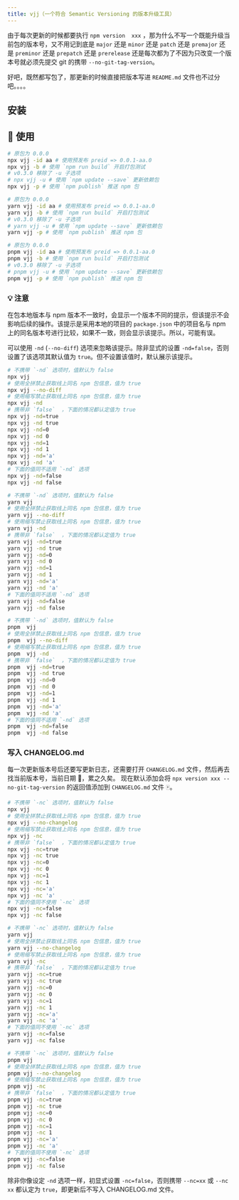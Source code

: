 ```yaml
---
title: vjj（一个符合 Semantic Versioning 的版本升级工具）
---
```


<PackageInfo packageName="vjj" />

由于每次更新的时候都要执行 `npm version  xxx` ，那为什么不写一个既能升级当前包的版本号，又不用记到底是 `major` 还是 `minor` 还是 `patch` 还是 `premajor` 还是 `preminor` 还是 `prepatch` 还是 `prerelease` 还是每次都为了不因为只改变一个版本号就必须先提交 git 的携带 `--no-git-tag-version`。

好吧，既然都写包了，那更新的时候直接把版本写进 `README.md` 文件也不过分吧。。。。

## 安装

<InstallInfo name="vjj" dev />

## 📖 使用

<Tabs  groupId="npm-install-of-pkg-manager">
  <TabItem value="npm" label="npm" default>

```bash
# 原包为 0.0.0
npx vjj -id aa # 使用预发布 preid => 0.0.1-aa.0
npx vjj -b # 使用 `npm run build` 开启打包测试
# v0.3.0 移除了 -u 子选项
# npx vjj -u # 使用 `npm update --save` 更新依赖包
npx vjj -p # 使用 `npm publish` 推送 npm 包
```

  </TabItem>
  <TabItem value="yarn" label="yarn">

```bash
# 原包为 0.0.0
yarn vjj -id aa # 使用预发布 preid => 0.0.1-aa.0
yarn vjj -b # 使用 `npm run build` 开启打包测试
# v0.3.0 移除了 -u 子选项
# yarn vjj -u # 使用 `npm update --save` 更新依赖包
yarn vjj -p # 使用 `npm publish` 推送 npm 包
```

  </TabItem>
  <TabItem value="pnpm" label="pnpm">

```bash
# 原包为 0.0.0
pnpm vjj -id aa # 使用预发布 preid => 0.0.1-aa.0
pnpm vjj -b # 使用 `npm run build` 开启打包测试
# v0.3.0 移除了 -u 子选项
# pnpm vjj -u # 使用 `npm update --save` 更新依赖包
pnpm vjj -p # 使用 `npm publish` 推送 npm 包
```

  </TabItem>
</Tabs>

### 💡 注意

在包本地版本与 npm 版本不一致时，会显示一个版本不同的提示，但该提示不会影响后续的操作。该提示是采用本地的项目的 `package.json` 中的项目名与 npm 上的同名版本号进行比较，如果不一致，则会显示该提示。所以，可能有误。

可以使用 `-nd` (`--no-diff`) 选项来忽略该提示。除非显式的设置 `-nd=false`，否则设置了该选项其默认值为 `true`。但不设置该值时，默认展示该提示。

<Tabs  groupId="npm-install-of-pkg-manager">
  <TabItem value="npm" label="npm" default>

```bash
# 不携带 `-nd` 选项时，值默认为 false
npx vjj
# 使用全拼禁止获取线上同名 npm 包信息，值为 true
npx vjj --no-diff
# 使用缩写禁止获取线上同名 npm 包信息，值为 true
npx vjj -nd
# 携带非 `false`  ，下面的情况都认定值为 true
npx vjj -nd=true
npx vjj -nd true
npx vjj -nd=0
npx vjj -nd 0
npx vjj -nd=1
npx vjj -nd 1
npx vjj -nd='a'
npx vjj -nd 'a'
# 下面的值同不适用 `-nd` 选项
npx vjj -nd=false
npx vjj -nd false
```

  </TabItem>
  <TabItem value="yarn" label="yarn">

```bash
# 不携带 `-nd` 选项时，值默认为 false
yarn vjj
# 使用全拼禁止获取线上同名 npm 包信息，值为 true
yarn vjj --no-diff
# 使用缩写禁止获取线上同名 npm 包信息，值为 true
yarn vjj -nd
# 携带非 `false`  ，下面的情况都认定值为 true
yarn vjj -nd=true
yarn vjj -nd true
yarn vjj -nd=0
yarn vjj -nd 0
yarn vjj -nd=1
yarn vjj -nd 1
yarn vjj -nd='a'
yarn vjj -nd 'a'
# 下面的值同不适用 `-nd` 选项
yarn vjj -nd=false
yarn vjj -nd false
```

  </TabItem>
  <TabItem value="pnpm" label="pnpm">

```bash
# 不携带 `-nd` 选项时，值默认为 false
pnpm  vjj
# 使用全拼禁止获取线上同名 npm 包信息，值为 true
pnpm  vjj --no-diff
# 使用缩写禁止获取线上同名 npm 包信息，值为 true
pnpm  vjj -nd
# 携带非 `false`  ，下面的情况都认定值为 true
pnpm  vjj -nd=true
pnpm  vjj -nd true
pnpm  vjj -nd=0
pnpm  vjj -nd 0
pnpm  vjj -nd=1
pnpm  vjj -nd 1
pnpm  vjj -nd='a'
pnpm  vjj -nd 'a'
# 下面的值同不适用 `-nd` 选项
pnpm  vjj -nd=false
pnpm  vjj -nd false
```

  </TabItem>
</Tabs>

### 写入 CHANGELOG.md

每一次更新版本号后还要写更新日志，还需要打开 `CHANGELOG.md` 文件，然后再去找当前版本号，当前日期 📅，累之久矣。
现在默认添加会将 `npx version xxx --no-git-tag-version` 的返回值添加到 `CHANGELOG.md` 文件 🀄️。

<Tabs  groupId="npm-install-of-pkg-manager">
  <TabItem value="npm" label="npm" default>

```bash
# 不携带 `-nc` 选项时，值默认为 false
npx vjj
# 使用全拼禁止获取线上同名 npm 包信息，值为 true
npx vjj --no-changelog
# 使用缩写禁止获取线上同名 npm 包信息，值为 true
npx vjj -nc
# 携带非 `false`  ，下面的情况都认定值为 true
npx vjj -nc=true
npx vjj -nc true
npx vjj -nc=0
npx vjj -nc 0
npx vjj -nc=1
npx vjj -nc 1
npx vjj -nc='a'
npx vjj -nc 'a'
# 下面的值同不使用 `-nc` 选项
npx vjj -nc=false
npx vjj -nc false
```

  </TabItem>
  <TabItem value="yarn" label="yarn">

```bash
# 不携带 `-nc` 选项时，值默认为 false
yarn vjj
# 使用全拼禁止获取线上同名 npm 包信息，值为 true
yarn vjj --no-changelog
# 使用缩写禁止获取线上同名 npm 包信息，值为 true
yarn vjj -nc
# 携带非 `false`  ，下面的情况都认定值为 true
yarn vjj -nc=true
yarn vjj -nc true
yarn vjj -nc=0
yarn vjj -nc 0
yarn vjj -nc=1
yarn vjj -nc 1
yarn vjj -nc='a'
yarn vjj -nc 'a'
# 下面的值同不使用 `-nc` 选项
yarn vjj -nc=false
yarn vjj -nc false
```

  </TabItem>
  <TabItem value="pnpm" label="pnpm">

```bash
# 不携带 `-nc` 选项时，值默认为 false
pnpm vjj
# 使用全拼禁止获取线上同名 npm 包信息，值为 true
pnpm vjj --no-changelog
# 使用缩写禁止获取线上同名 npm 包信息，值为 true
pnpm vjj -nc
# 携带非 `false`  ，下面的情况都认定值为 true
pnpm vjj -nc=true
pnpm vjj -nc true
pnpm vjj -nc=0
pnpm vjj -nc 0
pnpm vjj -nc=1
pnpm vjj -nc 1
pnpm vjj -nc='a'
pnpm vjj -nc 'a'
# 下面的值同不使用 `-nc` 选项
pnpm vjj -nc=false
pnpm vjj -nc false
```

  </TabItem>
</Tabs>

除非你像设定 `-nd` 选项一样，初显式设置 `-nc=false`，否则携带 `--nc=xx` 或 `--nc xx` 都认定为 `true`，即更新后不写入 CHANGELOG.md 文件。
